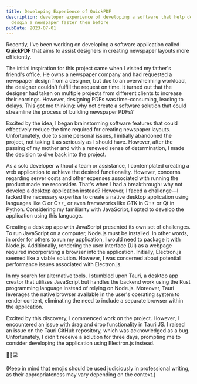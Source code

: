 ```yaml
---
title: Developing Experience of QuickPDF
description: developer experience of developing a software that help designer to
  desgin a newspaper faster then before
pubDate: 2023-07-01
---
```

Recently, I've been working on developing a software application called **QuickPDF** that aims to assist designers in creating newspaper layouts more efficiently.

The initial inspiration for this project came when I visited my father's friend's office. He owns a newspaper company and had requested a newspaper design from a designer, but due to an overwhelming workload, the designer couldn't fulfill the request on time. It turned out that the designer had taken on multiple projects from different clients to increase their earnings. However, designing PDFs was time-consuming, leading to delays. This got me thinking: why not create a software solution that could streamline the process of building newspaper PDFs?

Excited by the idea, I began brainstorming software features that could effectively reduce the time required for creating newspaper layouts. Unfortunately, due to some personal issues, I initially abandoned the project, not taking it as seriously as I should have. However, after the passing of my mother and with a renewed sense of determination, I made the decision to dive back into the project.

As a solo developer without a team or assistance, I contemplated creating a web application to achieve the desired functionality. However, concerns regarding server costs and other expenses associated with running the product made me reconsider. That's when I had a breakthrough: why not develop a desktop application instead? However, I faced a challenge—I lacked the necessary expertise to create a native desktop application using languages like C or C++, or even frameworks like GTK in C++ or Qt in Python. Considering my familiarity with JavaScript, I opted to develop the application using this language.

Creating a desktop app with JavaScript presented its own set of challenges. To run JavaScript on a computer, Node.js must be installed. In other words, in order for others to run my application, I would need to package it with Node.js. Additionally, rendering the user interface (UI) as a webpage required incorporating a browser into the application. Initially, Electron.js seemed like a viable solution. However, I was concerned about potential performance issues associated with Electron.js.

In my search for alternative tools, I stumbled upon Tauri, a desktop app creator that utilizes JavaScript but handles the backend work using the Rust programming language instead of relying on Node.js. Moreover, Tauri leverages the native browser available in the user's operating system to render content, eliminating the need to include a separate browser within the application.

Excited by this discovery, I commenced work on the project. However, I encountered an issue with drag and drop functionality in Tauri JS. I raised an issue on the Tauri GitHub repository, which was acknowledged as a bug. Unfortunately, I didn't receive a solution for three days, prompting me to consider developing the application using Electron.js instead.

🚀💡💻

(Keep in mind that emojis should be used judiciously in professional writing, as their appropriateness may vary depending on the context.)